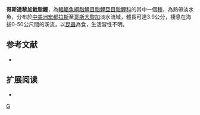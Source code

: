 {{Speciesbox 
| taxon = Hyphessobrycon tortuguerae
| status = LC
| status_system = IUCN3.1
| authority =  [[Böhlke|Böhlke]], 1958
| synonyms = 
}}
'''哥斯達黎加魮脂鯉'''，為[[輻鰭魚綱|輻鰭魚綱]][[脂鯉目|脂鯉目]][[脂鯉亞目|脂鯉亞目]][[脂鯉科|脂鯉科]]的其中一個[[種|種]]，為熱帶淡水魚，分布於[[中美洲|中美洲]][[宏都拉斯|宏都拉斯]]至[[哥斯大黎加|哥斯大黎加]]淡水流域，體長可達3.9公分，棲息在海拔0-50公尺間的溪流，以[[昆蟲|昆蟲]]為食，生活習性不明。

==参考文献==
{{refbegin}}
*{{FishBase_species|genus=Hyphessobrycon|species=tortuguerae|year=2013|month=12}}
{{refend}}

== 扩展阅读 ==
{{refbegin}}
*{{wikispecies-inline|Hyphessobrycon tortuguerae|哥斯達黎加魮脂鯉}}
{{refend}}
{{Taxonbar|from=Q6405302}}

[[Category:魮脂鯉屬|G]]


{{魚類小作品}}